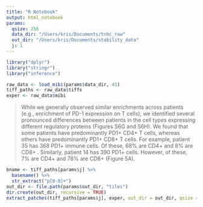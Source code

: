 ```yaml
---
title: "R Notebook"
output: html_notebook
params:
  qsize: 256
  data_dir: "/Users/kris/Documents/tnbc_raw"
  out_dir: "/Users/kris/Documents/stability_data"
  j: 1
---
```


```r
library("dplyr")
library("stringr")
library("inference")
```

```r
raw_data <- load_mibi(params$data_dir, 41)
tiff_paths <- raw_data$tiffs
exper <- raw_data$mibi
```

> While we generally observed similar enrichments across patients (e.g., enrichment of PD-1 expression on T cells), we identified several pronounced differences between patients in the cell types expressing different regulatory proteins (Figures S6G and S6H). We found that some patients have predominantly PD1+ CD4+ T cells, whereas others have predominantly PD1+ CD8+ T cells. For example, patient 35 has 368 PD1+ immune cells. Of these, 68% are CD4+ and 8% are CD8+ . Similarly, patient 14 has 390 PD1+ cells. However, of these, 7% are CD4+ and 78% are CD8+ (Figure 5A).

```r
bname <- tiff_paths[params$j] %>%
  basename() %>%
  str_extract("p[0-9]+")
out_dir <- file.path(params$out_dir, "tiles")
dir.create(out_dir, recursive = TRUE)
extract_patches(tiff_paths[params$j], exper, out_dir = out_dir, qsize = params$qsize, basename = bname)
```
